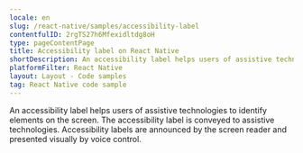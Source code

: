 ```yaml
---
locale: en
slug: /react-native/samples/accessibility-label
contentfulID: 2rgTS27h6Mfexidltdg8oH
type: pageContentPage
title: Accessibility label on React Native
shortDescription: An accessibility label helps users of assistive technologies to identify elements on the screen.
platformFilter: React Native
layout: Layout - Code samples
tag: React Native code sample
---
```


An accessibility label helps users of assistive technologies to identify elements on the screen. The accessibility label is conveyed to assistive technologies. Accessibility labels are announced by the screen reader and presented visually by voice control.

<CodeSample id="accessibility-label" locale="en" platform="react native"/>
